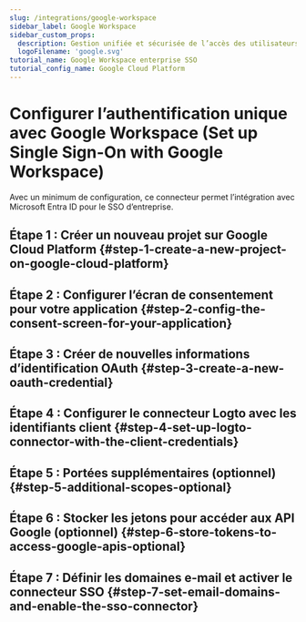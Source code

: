 ```yaml
---
slug: /integrations/google-workspace
sidebar_label: Google Workspace
sidebar_custom_props:
  description: Gestion unifiée et sécurisée de l’accès des utilisateurs au sein de l’écosystème Google. (Unified and secure management of user access within the Google ecosystem.)
  logoFilename: 'google.svg'
tutorial_name: Google Workspace enterprise SSO
tutorial_config_name: Google Cloud Platform
---
```




# Configurer l’authentification unique avec Google Workspace (Set up Single Sign-On with Google Workspace)

Avec un minimum de configuration, ce connecteur permet l’intégration avec Microsoft Entra ID pour le SSO d’entreprise.

<GuideTip />

## Étape 1 : Créer un nouveau projet sur Google Cloud Platform \{#step-1-create-a-new-project-on-google-cloud-platform}

<Step1 />

## Étape 2 : Configurer l’écran de consentement pour votre application \{#step-2-config-the-consent-screen-for-your-application}

<Step2 />

## Étape 3 : Créer de nouvelles informations d’identification OAuth \{#step-3-create-a-new-oauth-credential}

<Step3 />

## Étape 4 : Configurer le connecteur Logto avec les identifiants client \{#step-4-set-up-logto-connector-with-the-client-credentials}

<Step4 />

## Étape 5 : Portées supplémentaires (optionnel) \{#step-5-additional-scopes-optional}

<Step5 />

## Étape 6 : Stocker les jetons pour accéder aux API Google (optionnel) \{#step-6-store-tokens-to-access-google-apis-optional}

<Step6 />

## Étape 7 : Définir les domaines e-mail et activer le connecteur SSO \{#step-7-set-email-domains-and-enable-the-sso-connector}

<Step7 />
